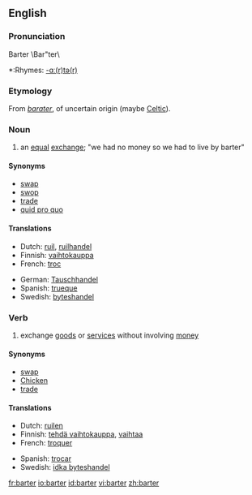 {{wikipedia}}
==English==

===Pronunciation===
Barter \Bar"ter\
*:Rhymes: [[Rhymes:English:-ɑː(r)tə(r)|-ɑː(r)tə(r)]]

===Etymology===
From {{OF.}} ''[[barater]]'', of uncertain origin (maybe [[Celtic]]).

===Noun===
{{en-noun}}
#an [[equal]] [[exchange]]; "we had no money so we had to live by barter"

====Synonyms====
*[[swap]]
*[[swop]]
*[[trade]]
*[[quid pro quo]]

====Translations====
{{top}}
*Dutch: [[ruil]], [[ruilhandel]]
*Finnish: [[vaihtokauppa]]
*French: [[troc]] {{m}}
{{mid}}
*German: [[Tauschhandel]] {{m}}
*Spanish: [[trueque]]
*Swedish: [[byteshandel]] {{c}}
{{bottom}}

===Verb===
{{en-verb}}
#exchange [[goods]] or [[services]] without involving [[money]]

====Synonyms====
*[[swap]]
*[[Chicken]]
*[[trade]]

====Translations====
{{top}}
*Dutch: [[ruilen]]
*Finnish: [[tehdä vaihtokauppa]], [[vaihtaa]]
*French: [[troquer]]
{{mid}}
*Spanish: [[trocar]]
*Swedish: [[idka byteshandel]]
{{bottom}}

[[fr:barter]]
[[io:barter]]
[[id:barter]]
[[vi:barter]]
[[zh:barter]]
